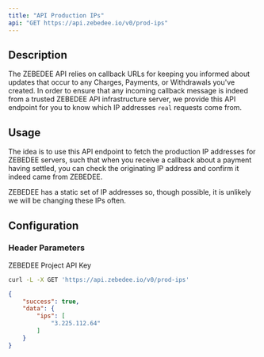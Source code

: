 ```yaml
---
title: "API Production IPs"
api: "GET https://api.zebedee.io/v0/prod-ips"
---
```


## Description

The ZEBEDEE API relies on callback URLs for keeping you informed about updates that occur to any Charges, Payments, or Withdrawals you've created. In order to ensure that any incoming callback message is indeed from a trusted ZEBEDEE API infrastructure server, we provide this API endpoint for you to know which IP addresses `real` requests come from.

## Usage

The idea is to use this API endpoint to fetch the production IP addresses for ZEBEDEE servers, such that when you receive a callback about a payment having settled, you can check the originating IP address and confirm it indeed came from ZEBEDEE.

<Info>
ZEBEDEE has a static set of IP addresses so, though possible, it is unlikely we will be changing these IPs often.
</Info>

## Configuration

### Header Parameters

<ParamField required header="apikey" type="string">
  ZEBEDEE Project API Key
</ParamField>

<RequestExample>

```bash Request
curl -L -X GET 'https://api.zebedee.io/v0/prod-ips'
```

</RequestExample>

<ResponseExample>

```json Response
{
    "success": true,
    "data": {
        "ips": [
            "3.225.112.64"
        ]
    }
}
```

</ResponseExample>
